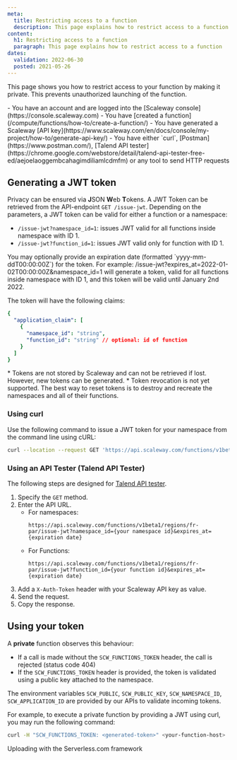 ```yaml
---
meta:
  title: Restricting access to a function
  description: This page explains how to restrict access to a function
content:
  h1: Restricting access to a function
  paragraph: This page explains how to restrict access to a function
dates:
  validation: 2022-06-30
  posted: 2021-05-26
---
```


This page shows you how to restrict access to your function by making it private. This prevents unauthorized launching of the function.

<Message type="requirement">
  - You have an account and are logged into the [Scaleway console](https://console.scaleway.com)
  - You have [created a function](/compute/functions/how-to/create-a-function/)
  - You have generated a Scaleway [API key](https://www.scaleway.com/en/docs/console/my-project/how-to/generate-api-key/)
  - You have either `curl`, [Postman](https://www.postman.com/), [Talend API tester](https://chrome.google.com/webstore/detail/talend-api-tester-free-ed/aejoelaoggembcahagimdiliamlcdmfm) or any tool to send HTTP requests
</Message>

## Generating a JWT token


Privacy can be ensured via **J**SON **W**eb **T**okens. A JWT Token can be retrieved from the API-endpoint `GET /issue-jwt`. Depending on the parameters, a JWT token can be valid for either a function or a namespace:

* `/issue-jwt?namespace_id=1`: issues JWT valid for all functions inside namespace with ID 1.
* `/issue-jwt?function_id=1`: issues JWT valid only for function with ID 1.

<Message type="tip">
  You may optionally provide an expiration date (formatted `yyyy-mm-ddT00:00:00Z`) for the token. 
  For example: /issue-jwt?expires_at=2022-01-02T00:00:00Z&namespace_id=1 will generate a token, valid for all functions inside namespace with ID 1, and this token will be valid until January 2nd 2022.
</Message>

The token will have the following claims:

```yaml
{
  "application_claim": [
    {
      "namespace_id": "string",
      "function_id": "string" // optional: id of function
    }
  ]
}
```

<Message type="important">
  * Tokens are not stored by Scaleway and can not be retrieved if lost. However, new tokens can be generated.
  * Token revocation is not yet supported. The best way to reset tokens is to destroy and recreate the namespaces and all of their functions.
</Message>

### Using curl

Use the following command to issue a JWT token for your namespace from the command line using cURL: 

```sh
curl --location --request GET 'https://api.scaleway.com/functions/v1beta1/regions/fr-par/issue-jwt?namespace_id={your namespace id}&expires_at=2022-06-22T00%3A00%3A00Z' --header 'X-Auth-Token: {your scaleway API key'}
```

### Using an API Tester (Talend API Tester)

The following steps are designed for [Talend API tester](https://chrome.google.com/webstore/detail/talend-api-tester-free-ed/aejoelaoggembcahagimdiliamlcdmfm). 

1. Specify the `GET` method.
2. Enter the API URL. 
    * For namespaces:
      ```
      https://api.scaleway.com/functions/v1beta1/regions/fr-par/issue-jwt?namespace_id={your namespace id}&expires_at={expiration date}
      ```
    * For Functions:
      ```
      https://api.scaleway.com/functions/v1beta1/regions/fr-par/issue-jwt?function_id={your function id}&expires_at={expiration date}
      ```
3. Add a `X-Auth-Token` header with your Scaleway API key as value.
4. Send the request.
5. Copy the response.
    <Lightbox src="scaleway-talend-function.webp" alt="" />

## Using your token

A **private** function observes this behaviour:

* If a call is made without the `SCW_FUNCTIONS_TOKEN` header, the call is rejected (status code 404)
* If the `SCW_FUNCTIONS_TOKEN` header is provided, the token is validated using a public key attached to the namespace.

The environment variables `SCW_PUBLIC`, `SCW_PUBLIC_KEY`, `SCW_NAMESPACE_ID`, `SCW_APPLICATION_ID` are provided by our APIs to validate incoming tokens.

For example, to execute a private function by providing a JWT using curl, you may run the following command:

```sh
curl -H "SCW_FUNCTIONS_TOKEN: <generated-token>" <your-function-host>
```


<Navigation title="See Also">
  <NextButton to="/compute/functions/api-cli/fun-uploading-with-serverless-framework/">Uploading with the Serverless.com framework</NextButton>
</Navigation>
